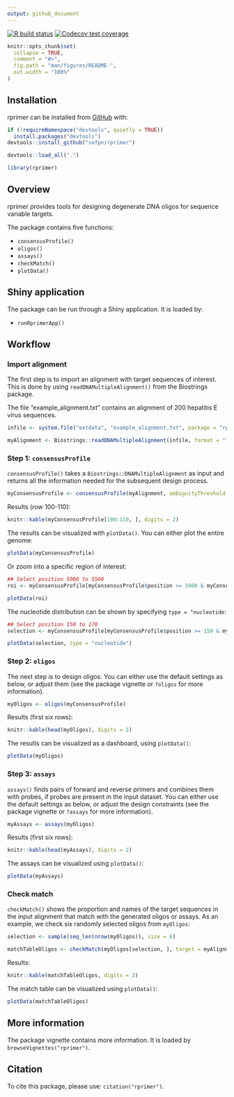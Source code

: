 ```yaml
---
output: github_document
---
```


<!-- README.md is generated from README.Rmd. Please edit that file -->

<!-- badges: start -->
[![R build status](https://github.com/sofpn/rprimer/workflows/R-CMD-check/badge.svg)](https://github.com/sofpn/rprimer/actions)
[![Codecov test coverage](https://codecov.io/gh/sofpn/rprimer/branch/master/graph/badge.svg)](https://codecov.io/gh/sofpn/rprimer?branch=master)
<!-- badges: end -->

```r
knitr::opts_chunk$set(
  collapse = TRUE,
  comment = "#>",
  fig.path = "man/figures/README-",
  out.width = "100%"
)
```

## Installation

rprimer can be installed from [GitHub](https://github.com/) with:

  ``` r
if (!requireNamespace("devtools", quietly = TRUE))
    install.packages("devtools")
devtools::install_github("sofpn/rprimer")
```
``` r
devtools::load_all(".")
```

```r
library(rprimer)
```

## Overview 

rprimer provides tools for designing degenerate DNA oligos for sequence variable targets.

The package contains five functions:

* `consensusProfile()`
* `oligos()` 
* `assays()`
* `checkMatch()`
* `plotData()`

## Shiny application

The package can be run through a Shiny application. It is loaded by: 

* `runRprimerApp()` 

## Workflow 

### Import alignment

The first step is to import an alignment with target sequences of interest. This is done by using `readDNAMultipleAlignment()` from the Biostrings package.

The file "example_alignment.txt" contains an alignment of 200 hepatitis E virus sequences. 

```r
infile <- system.file("extdata", "example_alignment.txt", package = "rprimer")

myAlignment <- Biostrings::readDNAMultipleAlignment(infile, format = "fasta")
```

### Step 1: `consensusProfile` 

`consensusProfile()` takes a `Biostrings::DNAMultipleAlignment` as input and returns all the information needed for the subsequent design process.

```r
myConsensusProfile <- consensusProfile(myAlignment, ambiguityThreshold = 0.05)
```

Results (row 100-110):

```r
knitr::kable(myConsensusProfile[100:110, ], digits = 2)
```

The results can be visualized with `plotData()`. You can either plot the entire genome:

```r
plotData(myConsensusProfile)
```

Or zoom into a specific region of interest: 

```r
## Select position 5000 to 5500 
roi <- myConsensusProfile[myConsensusProfile$position >= 5000 & myConsensusProfile$position <= 5500, ]

plotData(roi)
```

The nucleotide distribution can be shown by specifying `type = "nucleotide`:

```r
## Select position 150 to 170
selection <- myConsensusProfile[myConsensusProfile$position >= 150 & myConsensusProfile$position <= 170, ]

plotData(selection, type = "nucleotide")
```

### Step 2: `oligos`

The next step is to design oligos. You can either use the default settings as below, or adjust them (see the package vignette or `?oligos` for more information). 

``` r
myOligos <- oligos(myConsensusProfile)
```

Results (first six rows): 

```r
knitr::kable(head(myOligos), digits = 2)
```

The results can be visualized as a dashboard, using `plotData()`: 

```r
plotData(myOligos)
```

### Step 3: `assays`

`assays()` finds pairs of forward and reverse primers and combines them with probes, if probes are present in the input dataset. You can either use the default settings as below, or adjust the design constraints (see the package vignette or `?assays` for more information).

```r
myAssays <- assays(myOligos)
```

Results (first six rows):

```r
knitr::kable(head(myAssays), digits = 2)
```

The assays can be visualized using `plotData()`: 

```r
plotData(myAssays)
```

### Check match 

`checkMatch()` shows the proportion and names of the target sequences in the input alignment that match with the generated oligos or assays. As an example, we check six randomly selected oligos from `myOligos`: 

```r
selection <- sample(seq_len(nrow(myOligos)), size = 6)

matchTableOligos <- checkMatch(myOligos[selection, ], target = myAlignment)
```

Results:

```r
knitr::kable(matchTableOligos, digits = 2)
```

The match table can be visualized using `plotData()`: 

```r
plotData(matchTableOligos)
```

## More information

The package vignette contains more information. It is loaded by `browseVignettes("rprimer")`.

## Citation

To cite this package, please use: `citation("rprimer")`.
